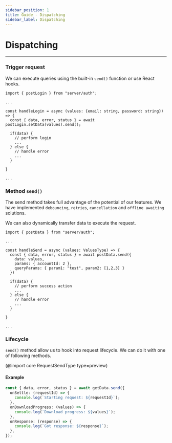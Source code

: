 ```yaml
---
sidebar_position: 1
title: Guide - Dispatching
sidebar_label: Dispatching
---
```


# Dispatching

---

### Trigger request

We can execute queries using the built-in `send()` function or use React hooks.

```tsx
import { postLogin } from "server/auth";

...

const handleLogin = async (values: {email: string, password: string}) => {
  const { data, error, status } = await postLogin.setData(values).send();

  if(data) {
    // perform login
    ...
  } else {
    // handle error
    ...
  }

}

...

```

### Method `send()`

The send method takes full advantage of the potential of our features. We have implemented `debouncing`, `retries`,
`cancellation` and `offline awaiting` solutions.

We can also dynamically transfer data to execute the request.

```tsx
import { postData } from "server/auth";

...

const handleSend = async (values: ValuesType) => {
  const { data, error, status } = await postData.send({
    data: values,
    params: { accountId: 2 },
    queryParams: { param1: "test", param2: [1,2,3] }
  })

  if(data) {
    // perform success action
    ...
  } else {
    // handle error
    ...
  }

}

...

```

### Lifecycle

`send()` method allow us to hook into request lifecycle. We can do it with one of following methods.

(@import core RequestSendType type=preview)

#### Example

```ts
const { data, error, status } = await getData.send({
  onSettle: (requestId) => {
    console.log(`Starting request: ${requestId}`);
  },
  onDownloadProgress: (values) => {
    console.log(`Download progress: ${values}`);
  },
  onResponse: (response) => {
    console.log(`Got response: ${response}`);
  },
});
```
